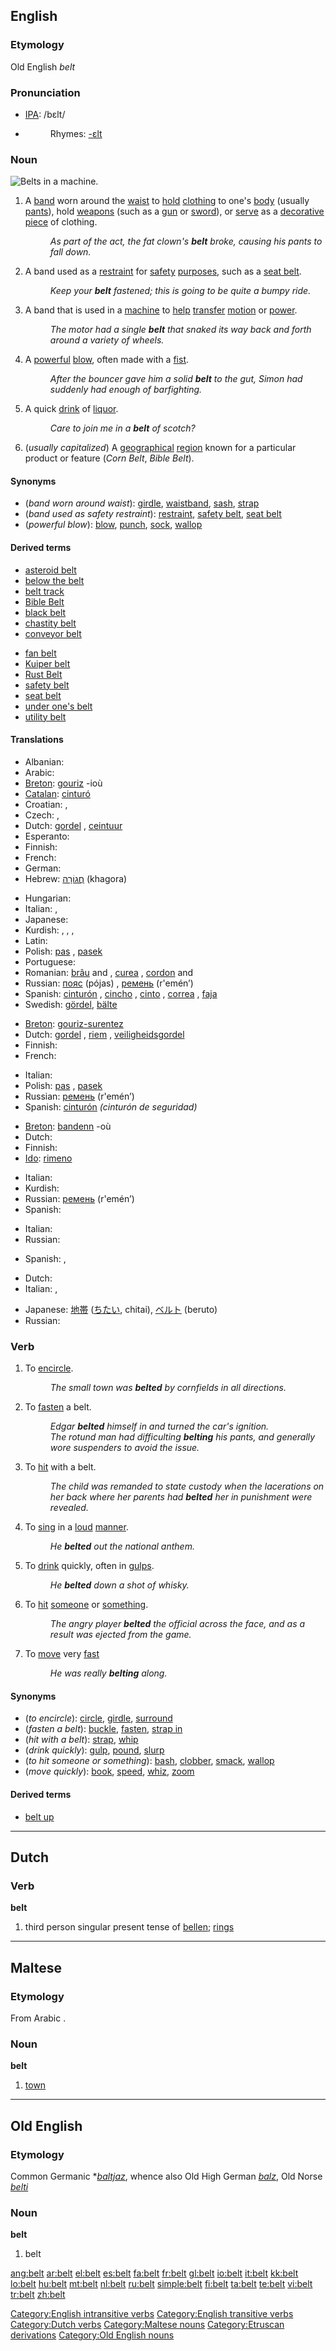==English==
{{wikipedia}}

===Etymology===
Old English ''belt''

===Pronunciation===
* [[IPA]]: /bεlt/
* {{audio|en-us-belt.ogg|Audio (US)}}
*: Rhymes: [[Rhymes:English:-ɛlt|-ɛlt]]

===Noun===
[[Image:Engine belts.jpg|thumb|right|Belts in a machine.]]
{{en-noun}}

# A [[band]] worn around the [[waist]] to [[hold]] [[clothing]] to one's [[body]] (usually [[pants]]), hold [[weapon]]s (such as a [[gun]] or [[sword]]), or [[serve]] as a [[decorative]] [[piece]] of clothing.
#: ''As part of the act, the fat clown's '''belt''' broke, causing his pants to fall down.''
# A band used as a [[restraint]] for [[safety]] [[purpose]]s, such as a [[seat belt]].
#: ''Keep your '''belt''' fastened; this is going to be quite a bumpy ride.''
# A band that is used in a [[machine]] to [[help]] [[transfer]] [[motion]] or [[power]].
#: ''The motor had a single '''belt''' that snaked its way back and forth around a variety of wheels.''
# A [[powerful]] [[blow]], often made with a [[fist]].
#: ''After the bouncer gave him a solid '''belt''' to the gut, Simon had suddenly had enough of barfighting.''
# A quick [[drink]] of [[liquor]].
#: ''Care to join me in a '''belt''' of scotch?''
# (''usually capitalized'') A [[geographical]] [[region]] known for a particular product or feature (''Corn Belt'', ''Bible Belt'').

====Synonyms====
* (''band worn around waist''): [[girdle]], [[waistband]], [[sash]], [[strap]]
* (''band used as safety restraint''): [[restraint]], [[safety belt]], [[seat belt]]
* (''powerful blow''): [[blow]], [[punch]], [[sock]], [[wallop]]

====Derived terms====
{{rel-top|Terms derived from the noun ''belt''}}
* [[asteroid belt]]
* [[below the belt]] <!-- (''adverb'') acting [[unfair]] or [[unmannerly]], (''noun'') the [[crotch]] [[area]] -->
* [[belt track]]
* [[Bible Belt]]
* [[black belt]]
* [[chastity belt]]
* [[conveyor belt]]
{{rel-mid}}
* [[fan belt]]
* [[Kuiper belt]]
* [[Rust Belt]]
* [[safety belt]]
* [[seat belt]]
* [[under one's belt]] <!-- in one's [[experience]] (''He had 4 [[year]]s of [[schooling]] under his belt.'') -->
* [[utility belt]]
{{rel-bottom}}

====Translations====
{{trans-top|band worn around the waist}}
* Albanian: {{t-|sq|brez|m|xs=Albanian}}
* Arabic: {{t-|ar|حزام|sc=Arab}}
* [[Breton]]: [[gouriz]] {{m}} -ioù
* [[Catalan]]: [[cinturó]] {{m}}
* Croatian: {{t-|hr|pojas|m}}, {{t+|hr|pas|m}}
* Czech: {{t-|cs|pásek|m}}, {{t-|cs|opasek|m}}
* Dutch: [[gordel]] {{m}}, [[ceintuur]] {{m}}
* Esperanto: {{t-|eo|zono|xs=Esperanto}}
* Finnish: {{t-|fi|vyö}}
* French: {{t+|fr|ceinture|f}}
* German: {{t+|de|Gürtel|m}}
* Hebrew: [[חגורה|חֲגוֹרָה]] (khagora) {{f}}
{{trans-mid}}
* Hungarian: {{t+|hu|öv}}
* Italian: {{t+|it|cintura|f}}, {{t+|it|cintola|f}}
* Japanese: {{t-|ja|ベルト|tr=beruto|sc=Jpan}}
* Kurdish: {{t+|ku|kemer}} {{f}}, {{t+|ku|qayiş}} {{f}}, {{KUchar|[[پشتێن]]}}, {{KUchar|[[قایش]]}}
* Latin: {{t-|la|balteus}}
* Polish: [[pas]] {{m}}, [[pasek]] {{m}}
* Portuguese: {{t+|pt|cinto|m}}
* Romanian: [[brâu]] {{f}} and {{m}}, [[curea]] {{f}}, [[cordon]] {{f}} and {{m}}
* Russian: [[пояс]] (pójas) {{m}}, [[ремень]] (r'emén’) {{m}}
* Spanish: [[cinturón]] {{m}}, [[cincho]] {{m}} {{italbrac|El Salvador|Guatemala|Honduras}}, [[cinto]] {{m}} {{italbrac|Cuba}}, [[correa]] {{f}} {{italbrac|Colombia|Panama|Venezuela}}, [[faja]] {{f}} {{italbrac|Costa Rica|Nicaragua|Southeastern Mexico}}
* Swedish: [[gördel]], [[bälte]]
{{trans-bottom}}

{{trans-top|band used for safety purposes}}
* [[Breton]]: [[gouriz-surentez]] {{m}}
* Dutch: [[gordel]] {{m}}, [[riem]] {{m}}, [[veiligheidsgordel]] {{m}}
* Finnish: {{t-|fi|vyö}}
* French: {{t+|fr|ceinture|f}}
{{trans-mid}}
* Italian: {{t+|it|cintura|f}}
* Polish: [[pas]] {{m}}, [[pasek]] {{m}}
* Russian: [[ремень]] (r'emén’) {{m}}
* Spanish: [[cinturón]] {{m}} ''(cinturón de seguridad)''
{{trans-bottom}}

{{trans-top|band used in a machine to help transfer motion or power}}
* [[Breton]]: [[bandenn]] {{f}} -où {{p}}
* Dutch: {{t+|nl|riem|m}}
* Finnish: {{t-|fi|vyö}}
* [[Ido]]: [[rimeno]]
{{trans-mid}}
* Italian: {{t-|it|cinghia|f}}
* Kurdish: {{KUchar|[[قایش]]}}
* Russian: [[ремень]] (r'emén’) {{m}}
* Spanish: {{t-|es|correa|f}}
{{trans-bottom}}

{{trans-top|powerful blow}}
* Italian: {{t+|it|colpo|m}}
* Russian: {{t+|ru|удар|m|tr=udár|sc=Cyrl}}
{{trans-mid}}
* Spanish: {{t+|es|golpe|m}}, {{t+|es|golpear}}
{{trans-bottom}}

{{trans-top|geographical region}}
* Dutch: {{t+|nl|gordel|m}}
* Italian: {{t+|it|zona|f}}, {{t+|it|regione|f}}
{{trans-mid}}
* Japanese: [[地帯]] ([[ちたい]], chitai), [[ベルト]] (beruto)
* Russian: {{t+|ru|пояс|m|tr=pójas|sc=Cyrl}}
{{trans-bottom}}

===Verb===
{{en-verb}}

# {{transitive}} To [[encircle]].
#: ''The small town was '''belted''' by cornfields in all directions.''
# {{transitive}} To [[fasten]] a belt.
#: ''Edgar '''belted''' himself in and turned the car's ignition.''
#: ''The rotund man had difficulting '''belting''' his pants, and generally wore suspenders to avoid the issue.''
# {{transitive}} To [[hit]] with a belt.
#: ''The child was remanded to state custody when the lacerations on her back where her parents had '''belted''' her in punishment were revealed.''
# {{transitive}} To [[sing]] in a [[loud]] [[manner]].
#: ''He '''belted''' out the national anthem.''
# {{transitive}} To [[drink]] quickly, often in [[gulp]]s.
#: ''He '''belted''' down a shot of whisky.''
# {{context|transitive|slang}} To [[hit]] [[someone]] or [[something]].
#: ''The angry player '''belted''' the official across the face, and as a result was ejected from the game.''
# {{intransitive}} To [[move]] very [[fast]]
#: ''He was really '''belting''' along.''

====Synonyms====
* (''to encircle''): [[circle]], [[girdle]], [[surround]]
* (''fasten a belt''): [[buckle]], [[fasten]], [[strap in]]
* (''hit with a belt''): [[strap]], [[whip]]
* (''drink quickly''): [[gulp]], [[pound]], [[slurp]]
* (''to hit someone or something''): [[bash]], [[clobber]], [[smack]], [[wallop]]
* (''move quickly''): [[book]], [[speed]], [[whiz]], [[zoom]]

====Derived terms====
* [[belt up]]

[[Category:English intransitive verbs]]
[[Category:English transitive verbs]]

----

==Dutch==

===Verb===
'''belt'''

# third person singular present tense of [[bellen]]; [[rings]]

[[Category:Dutch verbs]]

----

==Maltese==

===Etymology===
From Arabic {{term|بلد|sc=Arab|tr=bálad}}.

===Noun===
'''belt'''

# [[town]]

[[Category:Maltese nouns]]

----

==Old English==

===Etymology===
Common Germanic *''[[baltjaz]]'', whence also Old High German ''[[balz]]'', Old Norse ''[[belti]]''

===Noun===
'''belt'''

# belt

[[Category:Etruscan derivations]]
[[Category:Old English nouns]]

[[ang:belt]]
[[ar:belt]]
[[el:belt]]
[[es:belt]]
[[fa:belt]]
[[fr:belt]]
[[gl:belt]]
[[io:belt]]
[[it:belt]]
[[kk:belt]]
[[lo:belt]]
[[hu:belt]]
[[mt:belt]]
[[nl:belt]]
[[ru:belt]]
[[simple:belt]]
[[fi:belt]]
[[ta:belt]]
[[te:belt]]
[[vi:belt]]
[[tr:belt]]
[[zh:belt]]